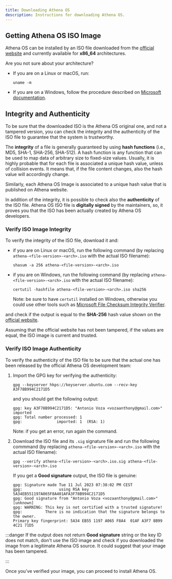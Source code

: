 ```yaml
---
title: Downloading Athena OS
description: Instructions for downloading Athena OS.
---
```


## Getting Athena OS ISO Image

Athena OS can be installed by an ISO file downloaded from the [official website](https://github.com/Athena-OS/athena-iso/releases/latest) and currently available for **x86_64** architectures.

Are you not sure about your architecture?
* If you are on a Linux or macOS, run:
  ```
  uname -m
  ```
* If you are on a Windows, follow the procedure described on [Microsoft documentation](http://windows.microsoft.com/en-us/windows7/find-out-32-or-64-bit).

## Integrity and Authenticity

To be sure that the downloaded ISO is the Athena OS original one, and not a tampered version, you can check the integrity and the authenticity of the ISO file to guarantee that the system is trustworthy.

The **integrity** of a file is generally guaranteed by using **hash functions** (i.e., MD5, SHA-1, SHA-256, SHA-512). A hash function is any function that can be used to map data of arbitrary size to fixed-size values. Usually, it is highly probable that for each file is associated a unique hash value, unless of collision events. It means that, if the file content changes, also the hash value will accordingly change.

Similarly, each Athena OS Image is associated to a unique hash value that is published on Athena website.

In addition of the integrity, it is possible to check also the **authenticity** of the ISO file. Athena OS ISO file is **digitally signed** by the maintainers, so, it proves you that the ISO has been actually created by Athena OS developers.

### Verify ISO Image Integrity

To verify the integrity of the ISO file, download it and:
* if you are on Linux or macOS, run the following command (by replacing `athena-<file-version>-<arch>.iso` with the actual ISO filename):
  ```
  shasum -a 256 athena-<file-version>-<arch>.iso
  ```
* if you are on Windows, run the following command (by replacing `athena-<file-version>-<arch>.iso` with the actual ISO filename):
  ```
  certutil -hashfile athena-<file-version>-<arch>.iso sha256
  ```
  Note: be sure to have `certutil` installed on Windows, otherwise you could use other tools such as [Microsoft File Checksum Integrity Verifier](http://www.microsoft.com/en-us/download/details.aspx?id=11533).

and check if the output is equal to the **SHA-256** hash value shown on the [official website](https://github.com/Athena-OS/athena-iso/releases/latest).

Assuming that the official website has not been tampered, if the values are equal, the ISO image is current and trusted.

### Verify ISO Image Authenticity

To verify the authenticity of the ISO file to be sure that the actual one has been released by the official Athena OS development team:
1. Import the GPG key for verifying the authenticity:
   ```
   gpg --keyserver hkps://keyserver.ubuntu.com --recv-key A3F78B994C2171D5
   ```
   and you should get the following output:
   ```
   gpg: key A3F78B994C2171D5: "Antonio Voza <vozaanthony@gmail.com>" imported
   gpg: Total number processed: 1
   gpg:               imported: 1  (RSA: 1)
   ```
   Note: if you get an error, run again the command.

2. Download the ISO file and its `.sig` signature file and run the following commmand (by replacing `athena-<file-version>-<arch>.iso` with the actual ISO filename):
   ```
   gpg --verify athena-<file-version>-<arch>.iso.sig athena-<file-version>-<arch>.iso
   ```
   If you get a **Good signature** output, the ISO file is genuine:
   ```
   gpg: Signature made Tue 11 Jul 2023 07:38:02 PM CEST
   gpg:                using RSA key 5A34EB551197A065F8A401AFA3F78B994C2171D5
   gpg: Good signature from "Antonio Voza <vozaanthony@gmail.com>" [unknown]
   gpg: WARNING: This key is not certified with a trusted signature!
   gpg:          There is no indication that the signature belongs to the owner.
   Primary key fingerprint: 5A34 EB55 1197 A065 F8A4  01AF A3F7 8B99 4C21 71D5
   ```
:::danger
If the output does not return **Good signature** string or the key ID does not match, don't use the ISO image and check if you downloaded the image from a legitimate Athena OS source. It could suggest that your image has been tampered.

:::

Once you’ve verified your image, you can proceed to install Athena OS.
